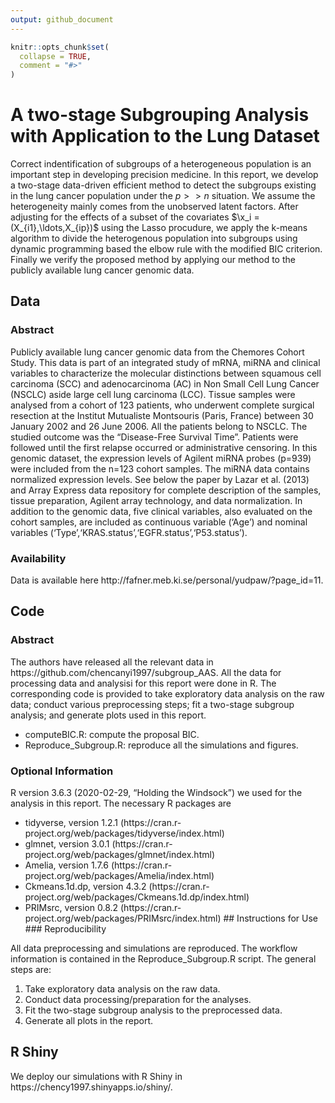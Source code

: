 ---
output: github_document
---

<!-- README.md is generated from README.Rmd. Please edit that file -->

```{r, include = FALSE}
knitr::opts_chunk$set(
  collapse = TRUE,
  comment = "#>"
)
```

# A two-stage Subgrouping Analysis with Application to the Lung Dataset

Correct indentification of subgroups of a heterogeneous population is an important step in developing precision medicine. In this report, we develop a two-stage data-driven efficient method to detect the subgroups existing in the lung cancer population under the $p>>n$ situation. We assume the heterogeneity mainly comes from the unobserved latent factors. After adjusting for the effects of a subset of the covariates $\x_i = (X_{i1},\ldots,X_{ip})$ using the Lasso procudure, we apply the k-means algorithm to divide the heterogenous population into subgroups using dynamic programming based the elbow rule with the modified BIC criterion. Finally we verify the proposed method by applying our method to the publicly available lung cancer genomic data.

## Data

### Abstract
Publicly available lung cancer genomic data from the Chemores Cohort Study. This data is part of an integrated study of mRNA, miRNA and clinical variables to characterize the molecular distinctions between squamous cell carcinoma (SCC) and adenocarcinoma (AC) in Non Small Cell Lung Cancer (NSCLC) aside large cell lung carcinoma (LCC). Tissue samples were analysed from a cohort of 123 patients, who underwent complete surgical resection at the Institut Mutualiste Montsouris (Paris, France) between 30 January 2002 and 26 June 2006. All the patients belong to NSCLC.  The studied outcome was the "Disease-Free Survival Time". Patients were followed until the first relapse occurred or administrative censoring. In this genomic dataset, the expression levels of Agilent miRNA probes (p=939) were included from the n=123 cohort samples. The miRNA data contains normalized expression levels. See below the paper by Lazar et al. (2013) and Array Express data repository for complete description of the samples, tissue preparation, Agilent array technology, and data normalization. In addition to the genomic data, five clinical variables, also evaluated on the cohort samples, are included as continuous variable ('Age') and nominal variables ('Type','KRAS.status','EGFR.status','P53.status').

### Availability
Data is available here http://fafner.meb.ki.se/personal/yudpaw/?page_id=11.

## Code

### Abstract

The authors have released all the relevant data in https://github.com/chencanyi1997/subgroup_AAS. All the data for processing data and analysisi for this report were done in R.  The corresponding code is provided to take exploratory data analysis on the raw data; conduct various preprocessing steps; fit a two-stage subgroup analysis; and generate plots used in this report.

* computeBIC.R: compute the proposal BIC.
* Reproduce_Subgroup.R: reproduce all the simulations and figures.

### Optional Information
R version 3.6.3 (2020-02-29, "Holding the Windsock") we used for the analysis in this report. The necessary R packages are

* tidyverse, version 1.2.1 (https://cran.r-project.org/web/packages/tidyverse/index.html)
* glmnet, version 3.0.1 (https://cran.r-project.org/web/packages/glmnet/index.html)
* Amelia, version 1.7.6 (https://cran.r-project.org/web/packages/Amelia/index.html)
* Ckmeans.1d.dp, version 4.3.2 (https://cran.r-project.org/web/packages/Ckmeans.1d.dp/index.html)
* PRIMsrc, version 0.8.2 (https://cran.r-project.org/web/packages/PRIMsrc/index.html)
## Instructions for Use
### Reproducibility

All data preprocessing and simulations are reproduced. The workflow information is contained in the Reproduce_Subgroup.R script. The general steps are:

1. Take exploratory data analysis on the raw data.
1. Conduct data processing/preparation for the analyses.
1. Fit the two-stage subgroup analysis to the preprocessed data.
1. Generate all plots in the report.

## R Shiny

We deploy our simulations with R Shiny in https://chency1997.shinyapps.io/shiny/.
